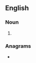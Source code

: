 ==English==

===Noun===
{{head|en|noun plural form}}

# {{plural of|exploiter|lang=en}}

===Anagrams===
* {{anagrams|en|petrosilex|sexploiter}}